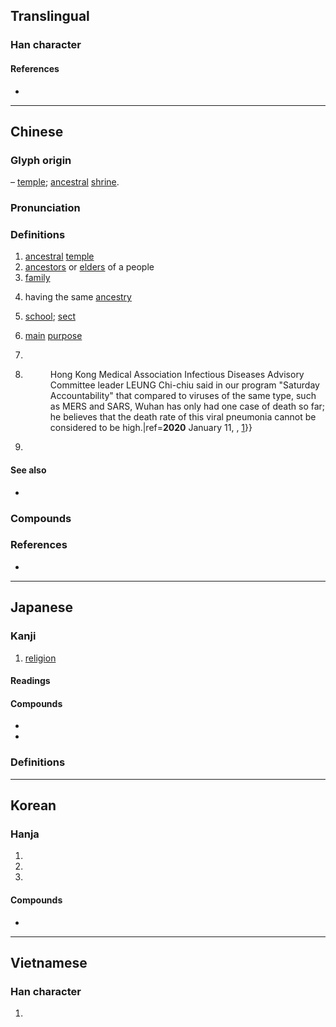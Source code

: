 {{also|完}}
{{character info}}
==Translingual==

===Han character===
{{Han char|rn=40|rad=宀|as=05|sn=8|four=30901|canj=JMMF|ids=⿱宀示}}

====References====
* {{Han ref|kx=0283.140|dkj=07106|dj=0557.050|hdz=20917.110|uh=5B97|ud=23447|bh=A976|bd=43382}}

----

==Chinese==
{{zh-forms}}
{{zh-wp|zh:宗姓|en:Zong (surname)}}

===Glyph origin===
{{Han etym}}
{{Han compound|宀|示|ls=ic|t1=house|t2=spirit tablet}} – [[temple]]; [[ancestral]] [[shrine]].

===Pronunciation===
{{zh-pron
|m=zōng
|m-s=
|c=zung1
|c-t=
|g=
|h=pfs=chûng
|j=
|mb=có̤ng
|md=cŭng
|mn=chong
|mn-t=zong1
|w=1tson
|x=
|mc=y
|oc=y
|ma=
|cat=n,a,cls,pn
}}

===Definitions===
{{zh-hanzi}}

# [[ancestral]] [[temple]]
# [[ancestors]] or [[elder]]s of a people
# [[family]]
#: {{zh-x|宗法|patriarcal clan system}}
# having the same [[ancestry]]
#: {{zh-x|宗兄|elder brother}}
# [[school]]; [[sect]]
#: {{zh-x|禪宗|Zen}}
# [[main]] [[purpose]]
#: {{zh-x|宗旨|aim}}
# {{zh-classifier|[[legal]] [[case]]s}}
# {{zh-classifier|[[case]]s of [[sickness]]}}
#: {{zh-x|初步 診斷 有 41 宗 病例，其中 一 宗 死亡 @[&hellip;] w:zh:香港醫學會\^香港.^醫學會 ^傳染病 ^顧問 ^委員會 主席 @^梁.^子超，在 本 台 節目《^星期六 ^問責》說，相比 同類型 病毒，例如 ^中東.呼吸.綜合症 及 ^沙士，今次 ^武漢 至今 僅 一 宗 死亡 個案，相信 此 病毒性 肺炎 的 死亡率 不算 高。|41 tentative diagnoses, with 1 death among them {{...}} Hong Kong Medical Association Infectious Diseases Advisory Committee leader LEUNG Chi-chiu said in our program "Saturday Accountability" that compared to viruses of the same type, such as MERS and SARS, Wuhan has only had one case of death so far; he believes that the death rate of this viral pneumonia cannot be considered to be high.|ref='''2020''' January 11, {{w2|zh|RTHK}}, {{lang|zh|醫學會專家相信武漢不明原因病毒性肺炎死亡率不算高}} [https://news.rthk.hk/rthk/ch/component/k2/1502205-20200111.htm]}}
# {{surname|zh}}

====See also====
* {{sense|ancestral temple}} {{zh-l|祖廟}}

===Compounds===
{{zh-der|宗祠|宗法|宗匠|宗教|宗廟|宗派|宗譜|宗師|宗族|宗旨|宗教改革|列祖列宗|宗子|南北宗|宗祏|宗藩|宗主|南宗畫法|宗姬|北宗畫法|宗工|宗婦|宋高宗|南宗|北宗|宗姓|一代宗臣|宗伯|宋真宗|太古傳宗|一代宗匠|宗室|宋神宗|岱宗|宋徽宗|五宗|慈恩宗|密宗|即色宗|宗兄|唯識宗|宗正|天下文宗|一祖三宗|宗國|宗祊|宗器|宗彝|宗門|心無宗|宗風|宗女|宗老|律宗|三論宗|亢宗|六家七宗|天台宗|傳宗接代|宗廟丘墟|南山宗|宗宗件件|強宗|宗庶|卷宗|女宗宛在|宗教自由|宗教學|唐太宗|唐玄宗|宗枝|宗親會|宗聖|宗祧|宗社|宗教音樂|宗教戰爭|宗弟|宗周鐘|宗周|宗仰|宗人府|宗人|宗主權|宋仁宗|孟宗泣筍|宗臣|孟宗竹|宗祀|嫠憂宗周|宗親|女宗|大本大宗|大宗師|大宗|儒宗|宋哲宗|宗主國|小宗|小宗伯|光宗耀祖|佛心宗|同宗同氣|同宗|八宗|太宗|十宗|宗英|宗職|宗學|普法宗|日蓮宗|推宗明本|法相宗|法華宗|教宗|榮宗耀祖|當世儒宗|文宗|教育宗旨|淨土宗|毘曇宗|朝宗|林宗巾|空宗|斬宗絕嗣|正宗|禪宗|法性宗|禪門五宗|禪宗七祖|瑜伽宗|祖舜宗堯|祖宗|玄宗|真言宗|溈仰宗|相部宗|曹洞宗|百代文宗|文宗閣|清高宗|清德宗|清世宗|法眼宗|祖宗三代|毀宗夷族|歸宗|東塔宗|本無宗|顯祖揚宗|耀祖榮宗|聯宗|華宗|蓮宗|綱宗|醫宗金鑑|處宗談雞|覆宗|臨濟宗|覆宗絕嗣|談宗|華嚴宗|覆宗絕祀|黃蘗宗|覆宗滅祀|老女歸宗|老祖宗|開宗明義|頂輩宗圖|認祖歸宗|詩宗|詞宗|結宗會社|顯祖榮宗|宗徒|吾宗肖}}

===References===
* {{R:yue:Hanzi}}

----

==Japanese==

===Kanji===
{{ja-kanji|grade=6|rs=宀05}}

# [[religion]]

====Readings====
{{ja-readings
|goon=そ
|kanon=そう
|kanyoon=しゅう
|kun=むね-, たっとぶ-
}}

====Compounds====
* {{ja-r|宗派|しゅうは|gloss=[[religious]] [[sect]]}}
* {{ja-r|宗教|しゅうきょう|gloss=[[religion]]}}

===Definitions===
{{ja-kanjitab|むね|yomi=kun}}
{{ja-see|旨}}

----

==Korean==

===Hanja===
{{ko-hanja|마루|종}}

# {{hanja form of|종|fundamental knowledge}}
# {{hanja form of|종|[[root]]; [[ancestry]]}}
# {{hanja form of|종|[[religion]]}}

====Compounds====
* {{ko-l|종교|[[religion]]|宗敎}}

----

==Vietnamese==

===Han character===
{{vi-hantu|[[tông]], [[tong]], [[tôn]], [[tung]]|rs=宀05}}

# {{rfdef|vi|sort=宀05}}